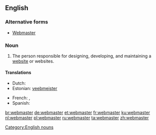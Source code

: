 ==English==

===Alternative forms===
* [[Webmaster]]

===Noun===
{{head|en|noun|plural|webmasters|feminine|webmistress}}

# The person responsible for designing, developing, and maintaining a [[website]] or websites.

====Translations====
{{trans-top|the person responsible for maintaining a website}}
* Dutch: {{t+|nl|webmaster|m}}
* Estonian: [[veebmeister]]
{{trans-mid}}
* French: {{t+|fr|webmestre}},  {{t+|fr|webmaster}}
* Spanish: {{t-|es|webmaster|m}}
{{trans-bottom}}

[[Category:English nouns]]

[[br:webmaster]]
[[de:webmaster]]
[[et:webmaster]]
[[fr:webmaster]]
[[ku:webmaster]]
[[nl:webmaster]]
[[pl:webmaster]]
[[ru:webmaster]]
[[ta:webmaster]]
[[zh:webmaster]]